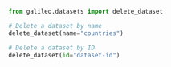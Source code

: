 
```python Python
from galileo.datasets import delete_dataset

# Delete a dataset by name
delete_dataset(name="countries")

# Delete a dataset by ID
delete_dataset(id="dataset-id") 
```